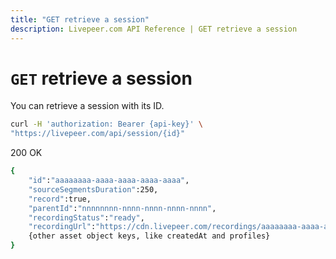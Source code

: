 ```yaml
---
title: "GET retrieve a session"
description: Livepeer.com API Reference | GET retrieve a session
---
```


# `GET` retrieve a session

You can retrieve a session with its ID.

```bash
curl -H 'authorization: Bearer {api-key}' \
"https://livepeer.com/api/session/{id}"
```

200 OK

```bash
{
    "id":"aaaaaaaa-aaaa-aaaa-aaaa-aaaa",
    "sourceSegmentsDuration":250,
    "record":true,
    "parentId":"nnnnnnnn-nnnn-nnnn-nnnn-nnnn",
    "recordingStatus":"ready",
    "recordingUrl":"https://cdn.livepeer.com/recordings/aaaaaaaa-aaaa-aaaa-aaaa-aaaa/index.m3u8"},
    {other asset object keys, like createdAt and profiles}
}
```
